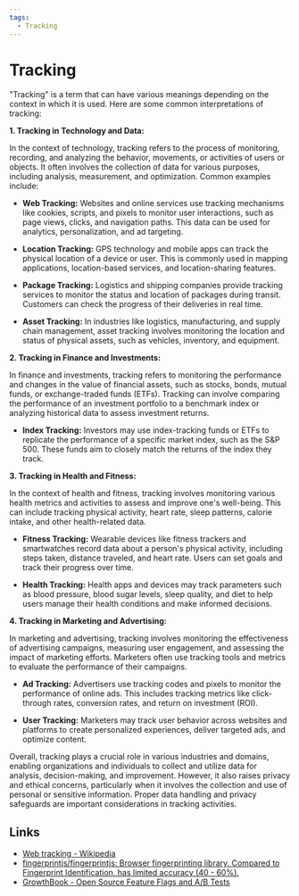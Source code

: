 ```yaml
---
tags:
  - Tracking
---
```


# Tracking

"Tracking" is a term that can have various meanings depending on the context in which it is used. Here are some common interpretations of tracking:

**1. Tracking in Technology and Data:**

In the context of technology, tracking refers to the process of monitoring, recording, and analyzing the behavior, movements, or activities of users or objects. It often involves the collection of data for various purposes, including analysis, measurement, and optimization. Common examples include:

- **Web Tracking:** Websites and online services use tracking mechanisms like cookies, scripts, and pixels to monitor user interactions, such as page views, clicks, and navigation paths. This data can be used for analytics, personalization, and ad targeting.

- **Location Tracking:** GPS technology and mobile apps can track the physical location of a device or user. This is commonly used in mapping applications, location-based services, and location-sharing features.

- **Package Tracking:** Logistics and shipping companies provide tracking services to monitor the status and location of packages during transit. Customers can check the progress of their deliveries in real time.

- **Asset Tracking:** In industries like logistics, manufacturing, and supply chain management, asset tracking involves monitoring the location and status of physical assets, such as vehicles, inventory, and equipment.

**2. Tracking in Finance and Investments:**

In finance and investments, tracking refers to monitoring the performance and changes in the value of financial assets, such as stocks, bonds, mutual funds, or exchange-traded funds (ETFs). Tracking can involve comparing the performance of an investment portfolio to a benchmark index or analyzing historical data to assess investment returns.

- **Index Tracking:** Investors may use index-tracking funds or ETFs to replicate the performance of a specific market index, such as the S&P 500. These funds aim to closely match the returns of the index they track.

**3. Tracking in Health and Fitness:**

In the context of health and fitness, tracking involves monitoring various health metrics and activities to assess and improve one's well-being. This can include tracking physical activity, heart rate, sleep patterns, calorie intake, and other health-related data.

- **Fitness Tracking:** Wearable devices like fitness trackers and smartwatches record data about a person's physical activity, including steps taken, distance traveled, and heart rate. Users can set goals and track their progress over time.

- **Health Tracking:** Health apps and devices may track parameters such as blood pressure, blood sugar levels, sleep quality, and diet to help users manage their health conditions and make informed decisions.

**4. Tracking in Marketing and Advertising:**

In marketing and advertising, tracking involves monitoring the effectiveness of advertising campaigns, measuring user engagement, and assessing the impact of marketing efforts. Marketers often use tracking tools and metrics to evaluate the performance of their campaigns.

- **Ad Tracking:** Advertisers use tracking codes and pixels to monitor the performance of online ads. This includes tracking metrics like click-through rates, conversion rates, and return on investment (ROI).

- **User Tracking:** Marketers may track user behavior across websites and platforms to create personalized experiences, deliver targeted ads, and optimize content.

Overall, tracking plays a crucial role in various industries and domains, enabling organizations and individuals to collect and utilize data for analysis, decision-making, and improvement. However, it also raises privacy and ethical concerns, particularly when it involves the collection and use of personal or sensitive information. Proper data handling and privacy safeguards are important considerations in tracking activities.

## Links

- [Web tracking - Wikipedia](https://en.wikipedia.org/wiki/Web_tracking)
- [fingerprintjs/fingerprintjs: Browser fingerprinting library. Compared to Fingerprint Identification, has limited accuracy (40 - 60%).](https://github.com/fingerprintjs/fingerprintjs)
- [GrowthBook - Open Source Feature Flags and A/B Tests](https://www.growthbook.io/)
